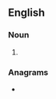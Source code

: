 {{also|atto-metres}}
==English==

===Noun===
{{head|en|noun form}}

# {{plural of|attometre|lang=en}}

===Anagrams===
* {{anagrams|en|a=aeemorsttt|attometers}}